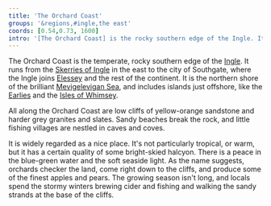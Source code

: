 ```yaml
---
title: 'The Orchard Coast'
groups: '&regions,#ingle,the east'
coords: [0.54,0.73, 1600]
intro: '[The Orchard Coast] is the rocky southern edge of the Ingle. It runs from the Skerries of Ingle in the east to the city of Southgate, where the Ingle joins Elessey and the rest of the continent. It is the northern shore of the Mevigelevigan Sea.'
---
```


The Orchard Coast is the temperate, rocky southern edge of the [Ingle](). It runs from the [Skerries of Ingle]() in the east to the city of Southgate, where the Ingle joins [Elessey]() and the rest of the continent. It is the northern shore of the brilliant [Mevigelevigan Sea](), and includes islands just offshore, like the [Earlies](skerriesofingle#the-earlies) and the [Isles of Whimsey](whimsey).

All along the Orchard Coast are low cliffs of yellow-orange sandstone and harder grey granites and slates. Sandy beaches break the rock, and little fishing villages are nestled in caves and coves.

It is widely regarded as a nice place. It's not particularly tropical, or warm, but it has a certain quality of some bright-skied halcyon. There is a peace in the blue-green water and the soft seaside light. As the name suggests, orchards checker the land, come right down to the cliffs, and produce some of the finest apples and pears. The growing season isn't long, and locals spend the stormy winters brewing cider and fishing and walking the sandy strands at the base of the cliffs.
